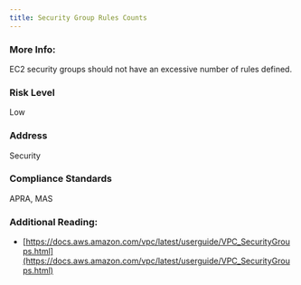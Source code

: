 ```yaml
---
title: Security Group Rules Counts
---
```


### More Info:

EC2 security groups should not have an excessive number of rules defined.

### Risk Level

Low

### Address

Security

### Compliance Standards

APRA, MAS

### Additional Reading:

- [https://docs.aws.amazon.com/vpc/latest/userguide/VPC_SecurityGroups.html](https://docs.aws.amazon.com/vpc/latest/userguide/VPC_SecurityGroups.html)

